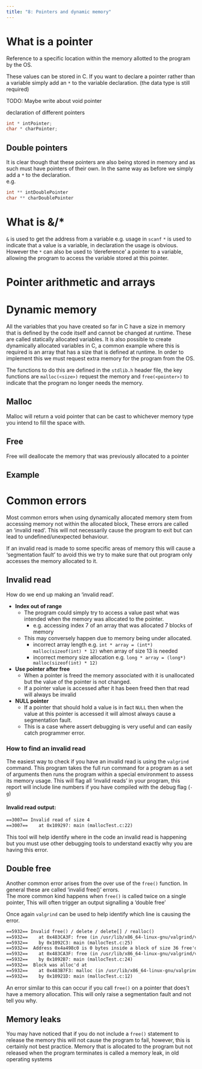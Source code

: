 ```yaml
---
title: "8: Pointers and dynamic memory"
---
```


# What is a pointer
Reference to a specific location within the memory allotted to the program by the OS.

These values can be stored in C. If you want to declare a pointer rather than a variable simply add an `*` to the variable declaration. (the data type is still required)

TODO: Maybe write about void pointer

declaration of different pointers
``` c
int * intPointer;
char * charPointer;
```

## Double pointers
It is clear  though that these pointers are also being stored in memory and as such must have pointers of their own. In the same way as before we simply add a `*` to the declaration.  
e.g.
``` c
int ** intDoublePointer
char ** charDoublePointer
```

# What is &/*
`&` is used to get the address from a variable e.g. usage in `scanf`
`*` is used to indicate that a value is a variable, in declaration the usage is obvious. However the `*` can also be used to 'dereference' a pointer to a variable, allowing the program to access the variable stored at this pointer.

# Pointer arithmetic and arrays

# Dynamic memory 
All the variables that you have created so far in C have a size in memory that is defined by the code itself and cannot be changed at runtime. These are called statically allocated variables. It is also possible to create dynamically allocated variables in C, a common example where this is required is an array that has a size that is defined at runtime. In order to implement this we must request extra memory for the program from the OS. 

The functions to do this are defined in the `stdlib.h` header file, the key functions are `malloc(<size>)` request the memory and `free(<pointer>)` to indicate that the program no longer needs the memory.

## Malloc
Malloc will return a void pointer that can be cast to whichever memory type you intend to fill the space with.

## Free
Free will deallocate the memory that was previously allocated to a pointer

## Example

# Common errors
Most common errors when using dynamically allocated memory stem from accessing memory not within the allocated block, These errors are called an 'invalid read'. This will not necessarily cause the program to exit but can lead to undefined/unexpected behaviour. 

If an invalid read is made to some specific areas of memory this will cause a 'segmentation fault' to avoid this we try to make sure that out program only accesses the memory allocated to it. 

## Invalid read
How do we end up making an 'invalid read'.

- **Index out of range**
    - The program could simply try to access a value past what was intended when the memory was allocated to the pointer.
        - e.g. accessing index 7 of an array that was allocated 7 blocks of memory
    - This may conversely happen due to memory being under allocated.
        - incorrect array length e.g. `int * array = (int*) malloc(sizeof(int) * 12)` when array of size 13 is needed
        - incorrect memory size allocation e.g. `long * array = (long*) malloc(sizeof(int) * 12)`

- **Use pointer after free**
    - When a pointer is freed the memory associated with it is unallocated but the value of the pointer is not changed.
    - If a pointer value is accessed after it has been freed then that read will always be invalid

- **NULL pointer**
    - If a pointer that should hold a value is in fact `NULL` then when the value at this pointer is accessed it will almost always cause a segmentation fault.
    - This is a case where assert debugging is very useful and can easily catch programmer error.

### How to find an invalid read
The easiest way to check if you have an invalid read is using the `valgrind` command. This program takes the full run command for a program as a set of arguments then runs the program within a special environment to assess its memory usage. This will flag  all 'invalid reads' in your program, this report will include line numbers if you have compiled with the debug flag (`-g`) 

#### Invalid read output:
``` default
==3007== Invalid read of size 4
==3007==    at 0x109297: main (mallocTest.c:22)
```

This tool will help identify where in the code an invalid read is happening but you must use other debugging tools to understand exactly why you are having this error.

## Double free
Another common error arises from the over use of the `free()` function. In general these are called 'invalid free()' errors.  
The more common kind happens when `free()` is called twice on a single pointer, This will often trigger an output signalling a 'double free'

Once again `valgrind` can be used to help identify which line is causing the error.
```  default
==5932== Invalid free() / delete / delete[] / realloc()
==5932==    at 0x483CA3F: free (in /usr/lib/x86_64-linux-gnu/valgrind/vgpreload_memcheck-amd64-linux.so)
==5932==    by 0x1092C3: main (mallocTest.c:25)
==5932==  Address 0x4a498c0 is 0 bytes inside a block of size 36 free'd
==5932==    at 0x483CA3F: free (in /usr/lib/x86_64-linux-gnu/valgrind/vgpreload_memcheck-amd64-linux.so)
==5932==    by 0x1092B7: main (mallocTest.c:24)
==5932==  Block was alloc'd at
==5932==    at 0x483B7F3: malloc (in /usr/lib/x86_64-linux-gnu/valgrind/vgpreload_memcheck-amd64-linux.so)
==5932==    by 0x10921D: main (mallocTest.c:12)
```

An error similar to this can occur if you call `free()` on a pointer that does't have a memory allocation. This will only raise a segmentation fault and not tell you why.

## Memory leaks
You may have noticed that if you do not include a `free()` statement to release the memory this will not cause the program to fail, however, this is certainly not best practice. Memory that is allocated to the program but not released when the program terminates is called a memory leak, in old operating systems 